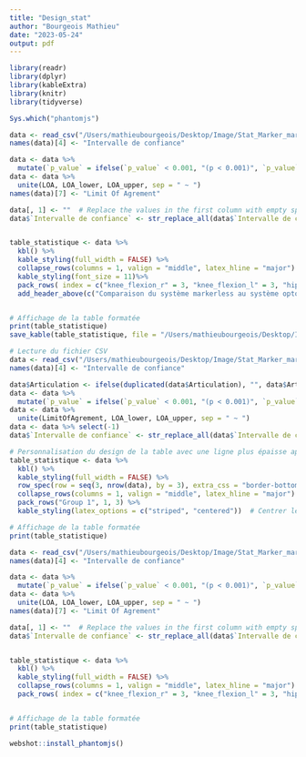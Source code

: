 ```yaml
---
title: "Design_stat"
author: "Bourgeois Mathieu"
date: "2023-05-24"
output: pdf
---
```


```r
library(readr)
library(dplyr)
library(kableExtra)
library(knitr)
library(tidyverse)
```

```r
Sys.which("phantomjs")

data <- read_csv("/Users/mathieubourgeois/Desktop/Image/Stat_Marker_markerless.csv")
names(data)[4] <- "Intervalle de confiance"

data <- data %>%
  mutate(`p_value` = ifelse(`p_value` < 0.001, "(p < 0.001)", `p_value`))
data <- data %>%
  unite(LOA, LOA_lower, LOA_upper, sep = " ~ ")
names(data)[7] <- "Limit Of Agrement"

data[, 1] <- ""  # Replace the values in the first column with empty spaces
data$`Intervalle de confiance` <- str_replace_all(data$`Intervalle de confiance`, "-", "~")


table_statistique <- data %>%
  kbl() %>%
  kable_styling(full_width = FALSE) %>%
  collapse_rows(columns = 1, valign = "middle", latex_hline = "major") %>%
  kable_styling(font_size = 11)%>%
  pack_rows( index = c("knee_flexion_r" = 3, "knee_flexion_l" = 3, "hip_flexion_r" = 3, "hip_flexion_l" = 3, "hip_adduction_r" = 3, "hip_adduction_l" = 3, "hip_rotation_r" = 3, "hip_rotation_l" = 3, "ankle_flexion_r" = 3, "ankle_flexion_l" = 3))%>%
  add_header_above(c("Comparaison du système markerless au système optoélectronique " = 8))  # Add the table title


# Affichage de la table formatée
print(table_statistique)
save_kable(table_statistique, file = "/Users/mathieubourgeois/Desktop/Image/table_statistique.pdf")


```

```r

# Lecture du fichier CSV
data <- read_csv("/Users/mathieubourgeois/Desktop/Image/Stat_Marker_markerless.csv")
names(data)[4] <- "Intervalle de confiance"

data$Articulation <- ifelse(duplicated(data$Articulation), "", data$Articulation)
data <- data %>%
  mutate(`p_value` = ifelse(`p_value` < 0.001, "(p < 0.001)", `p_value`))
data <- data %>%
  unite(LimitOfAgrement, LOA_lower, LOA_upper, sep = " ~ ")
data <- data %>% select(-1)
data$`Intervalle de confiance` <- str_replace_all(data$`Intervalle de confiance`, "-", "~")

# Personnalisation du design de la table avec une ligne plus épaisse après chaque groupe de trois lignes
table_statistique <- data %>%
  kbl() %>%
  kable_styling(full_width = FALSE) %>%
  row_spec(row = seq(3, nrow(data), by = 3), extra_css = "border-bottom: 2px solid;") %>%
  collapse_rows(columns = 1, valign = "middle", latex_hline = "major") %>%
  pack_rows("Group 1", 1, 3) %>%
  kable_styling(latex_options = c("striped", "centered"))  # Centrer le contenu des colonnes

# Affichage de la table formatée
print(table_statistique)
```

```r

data <- read_csv("/Users/mathieubourgeois/Desktop/Image/Stat_Marker_markerless.csv")
names(data)[4] <- "Intervalle de confiance"

data <- data %>%
  mutate(`p_value` = ifelse(`p_value` < 0.001, "(p < 0.001)", `p_value`))
data <- data %>%
  unite(LOA, LOA_lower, LOA_upper, sep = " ~ ")
names(data)[7] <- "Limit Of Agrement"

data[, 1] <- ""  # Replace the values in the first column with empty spaces
data$`Intervalle de confiance` <- str_replace_all(data$`Intervalle de confiance`, "-", "~")


table_statistique <- data %>%
  kbl() %>%
  kable_styling(full_width = FALSE) %>%
  collapse_rows(columns = 1, valign = "middle", latex_hline = "major") %>%
  pack_rows( index = c("knee_flexion_r" = 3, "knee_flexion_l" = 3, "hip_flexion_r" = 3))


# Affichage de la table formatée
print(table_statistique)
```


```r


webshot::install_phantomjs()


```
